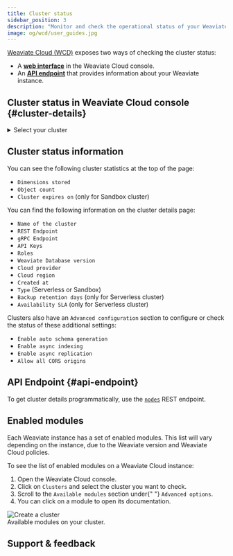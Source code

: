 ```yaml
---
title: Cluster status
sidebar_position: 3
description: "Monitor and check the operational status of your Weaviate Cloud clusters through multiple methods."
image: og/wcd/user_guides.jpg
---
```


[Weaviate Cloud (WCD)](https://console.weaviate.cloud/) exposes two ways of checking the cluster status:

- A **[web interface](#cluster-details)** in the Weaviate Cloud console.
- An **[API endpoint](#api-endpoint)** that provides information about your Weaviate instance.

## Cluster status in Weaviate Cloud console {#cluster-details}

<details>
    <summary>Select your cluster</summary>

1. Open the [Weaviate Cloud console](https://console.weaviate.cloud).
2. Open the `Clusters` list from the left sidebar.
3. Select the cluster you want to inspect.
4. The cluster details panel will open to the right.

</details>

## Cluster status information

You can see the following cluster statistics at the top of the page:

- `Dimensions stored`
- `Object count`
- `Cluster expires on` (only for Sandbox cluster)

You can find the following information on the cluster details page:

- `Name of the cluster`
- `REST Endpoint`
- `gRPC Endpoint`
- `API Keys`
- `Roles`
- `Weaviate Database version`
- `Cloud provider`
- `Cloud region`
- `Created at`
- `Type` (Serverless or Sandbox)
- `Backup retention days` (only for Serverless cluster)
- `Availability SLA` (only for Serverless cluster)

Clusters also have an `Advanced configuration` section to configure or check the status of these additional settings:

- `Enable auto schema generation`
- `Enable async indexing`
- `Enable async replication`
- `Allow all CORS origins`

## API Endpoint {#api-endpoint}

To get cluster details programmatically, use the [`nodes`](/deploy/configuration/nodes.md) REST endpoint.


<APIOutputs />

## Enabled modules

Each Weaviate instance has a set of enabled modules. This list will vary depending on the instance, due to the Weaviate version and Weaviate Cloud policies.

To see the list of enabled modules on a Weaviate Cloud instance:


<div class="row">
  <div class="col col--4">
    <ol>
      <li>Open the Weaviate Cloud console.</li>
      <li>
        Click on <code>Clusters</code> and select the cluster you want to check.
      </li>
      <li>
        Scroll to the <code>Available modules</code> section under{" "}
        <code>Advanced options</code>.
      </li>
      <li>
        You can click on a module to open its documentation.
      </li>
    </ol>
  </div>
  <div class="col col--8">
    <div class="card">
      <div class="card__image">
        <img src={ClusterStatusModules} alt="Create a cluster" />
      </div>
      <div class="card__body">Available modules on your cluster.</div>
    </div>
  </div>
</div>

## Support & feedback


<SupportAndTrouble />
